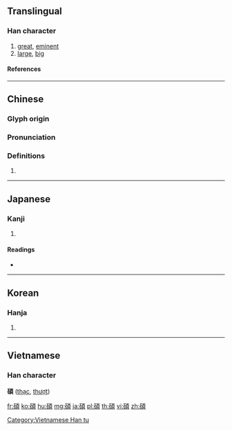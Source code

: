 {{character info/new}}
{{also|硕}}
==Translingual==

===Han character===
{{Han char|rn=112|rad=石|as=09|sn=14|four=11686|canj=MRMBC|ids=⿰石頁}}

# [[great]], [[eminent]]
# [[large]], [[big]]

====References====
{{Han ref|kx=0833.130|dkj=24338|dj=1250.030|hdz=42442.070|uh=78A9}}

----

==Chinese==
{{zh-forms|s=硕}}

===Glyph origin===
{{Han etym}}

===Pronunciation===
{{zh-pron
|m=shuò,shí,2nb=variant
|c=sek6
|h=pfs=sa̍k
|md=
|mn=xm,zz,tw:se̍k/qz:sia̍k/qz:si̍t
|mn_note=sia̍k/se̍k - literary; si̍t - vernacular
|w=
|mc=y
|oc=y
|cat=a
}}

===Definitions===
{{zh-hanzi}}

# {{rfdef|lang=zh}}

----

==Japanese==

===Kanji===
{{ja-kanji|grade=|rs=石09}}

# {{defn|lang=ja|sort=石09}}

====Readings====
* {{ja-readings|on=[[せき]] (seki)|kun=[[おおきい]] (ookii)|nanori=}}

----

==Korean==

===Hanja===
{{ko-hanja|hangeul=석|eumhun=|rv=seok|mr=sŏk|y=sek}}

# {{defn|lang=ko|sort=石09}}

----

==Vietnamese==

===Han character===
'''碩''' ([[thạc]], [[thượt]])

[[Category:Vietnamese Han tu]]

[[fr:碩]]
[[ko:碩]]
[[hu:碩]]
[[mg:碩]]
[[ja:碩]]
[[pl:碩]]
[[th:碩]]
[[vi:碩]]
[[zh:碩]]